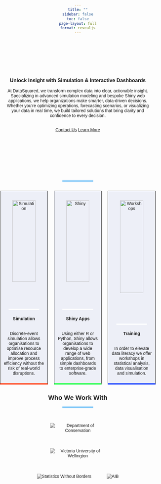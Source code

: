 ```yaml
---
title: ""
sidebar: false
toc: false
page-layout: full
format: revealjs
---
```




```{=html}
<html lang="en">
<head>
    <meta charset="UTF-8">
    <meta name="viewport" content="width=device-width, initial-scale=1.0">
    <title>Landing Page</title>
    <style>

        .hero-section {
            /* background-color: #212529; */
            /* color: white; */
            text-align: center;
            padding: 100px 20px;
        }

        .container-services {
          display: flex;
          justify-content: space-between;
          gap: 20px;
          margin-top: 20px;
        }

        .box {
          padding: 10px;
          width: 430px;
          height: 600px;
          border: 0.25px solid #000;
          display: flex;
          flex-direction: column;
          align-items: center;
          text-align: center;
          background-color: #edeff7;
        }

        .box img {
          margin-top: 20px;
          width: 75%;
          height: auto;
          border-bottom: 4px solid #fff;
        }

        .box-text {
          
          margin-top: 10px;
          font-size: 20px;
        }

        .box1 {
          border-bottom: 5px solid #FF5733; /* Red-orange */
        }

        .box2 {
          border-bottom: 5px solid #33FF57; /* Green */
        }

        .box3 {
          border-bottom: 5px solid #3357FF; /* Blue */
        }

        body {
            font-family: Arial, sans-serif;
            text-align: center;
            margin: 0;
            padding: 0;
            background: linear-gradient(to bottom, #1a9cf3, lighten(#1a9cf3, 20%));
            /* background-color: #ffffff; */
        }

        .container-affiliate {
            margin: 50px auto;
            width: 80%;
        }

        .underline {
            width: 100px;
            height: 3px;
            background-color: #1a9cf3;
            margin: 5px auto 30px auto;
        }

        .logos-affiliate {
            display: flex;
            flex-wrap: wrap;
            justify-content: center;
            align-items: center;
            gap: 50px;
        }

        .logos-affiliate img {
            max-width: 180px;
            height: auto;
            filter: grayscale(100%);
        }
    </style>
</head>
<body>

    <!-- Hero Section -->
  <header class="hero-section">
      <div class="container">
          <h3>Unlock Insight with Simulation & Interactive Dashboards</h3>
          <p>At DataSquared, we transform complex data into clear, actionable insight. Specializing in advanced simulation modeling and bespoke Shiny web applications, we help organizations make smarter, data-driven decisions. Whether you're optimizing operations, forecasting scenarios, or visualizing your data in real time, we build tailored solutions that bring clarity and confidence to every decision.</p>
          <br>
          <a href="mailto:enquiries@datasqua.red" class="btn btn-primary">Contact Us</a>
          <a href="services.html" class="btn btn-secondary">Learn More</a>
      </div>
  </header>

  <div class="underline"></div>

<div class="container-services">
    <div class="box box1">
      <img src="./files/icon_gen/output/simulation_hex.png" alt="Simulation">
      <h4>Simulation</h4>
      <p>Discrete-event simulation allows organisations to optimise resource allocation and improve process efficiency without the risk of real-world disruptions.</p>
    </div>

    <div class="box box2">
      <img src="./files/icon_gen/output/shiny_hex.png" alt="Shiny">
      <h4>Shiny Apps</h4>
      <p>Using either R or Python, Shiny allows organisations to develop a wide range of web applications, from simple dashboards to enterprise-grade software.</p>
    </div>

    <div class="box box3">
      <img src="./files/icon_gen/output/workshops_hex.png" alt="Workshops">
      <h4>Training</h4>
      <p>In order to elevate data literacy we offer workshops in statistical analysis, data visualisation and simulation.</p>
    </div>
</div>

<h2>Who We Work With</h2>
   <div class="underline"></div>

    <div class="container-affiliate">
        <div class="logos-affiliate">
            <img src="files/img/doc-logo.png" alt="Department of Conservation">
            <img src="files/img/vuw-logo.png" alt="Victoria University of Wellington">
            <img src="files/img/swb-logo.png" alt="Statistics Without Borders">
            <img src="files/img/aib-logo.svg" alt="AIB">
        </div>

    </div>


</body>
</html>
```

